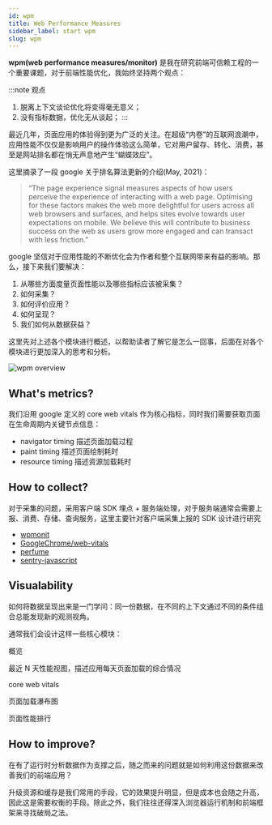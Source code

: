 ```yaml
---
id: wpm
title: Web Performance Measures
sidebar_label: start wpm
slug: wpm
---
```


**wpm(web performance measures/monitor)** 是我在研究前端可信赖工程的一个重要课题，对于前端性能优化，我始终坚持两个观点：

:::note 观点
1. 脱离上下文谈论优化将变得毫无意义；
2. 没有指标数据，优化无从谈起；
:::

最近几年，页面应用的体验得到更为广泛的关注。在超级“内卷”的互联网浪潮中，应用性能不仅仅是影响用户的操作体验这么简单，它对用户留存、转化、消费，甚至是网站排名都在悄无声息地产生“蝴蝶效应”。

这里摘录了一段 google 关于排名算法更新的介绍(May, 2021)：

> “The page experience signal measures aspects of how users perceive the experience of interacting with a web page. Optimising for these factors makes the web more delightful for users across all web browsers and surfaces, and helps sites evolve towards user expectations on mobile. We believe this will contribute to business success on the web as users grow more engaged and can transact with less friction.”

google 坚信对于应用性能的不断优化会为作者和整个互联网带来有益的影响。那么，接下来我们要解决：

1. 从哪些方面度量页面性能以及哪些指标应该被采集？
2. 如何采集？
3. 如何评价应用？
4. 如何呈现？
5. 我们如何从数据获益？

这里先对上述各个模块进行概述，以帮助读者了解它是怎么一回事，后面在对各个模块进行更加深入的思考和分析。

![wpm overview](/img/wpm/wpm.png)

## What's metrics?

我们沿用 google 定义的 core web vitals 作为核心指标，同时我们需要获取页面在生命周期内关键节点信息：

- navigator timing 描述页面加载过程
- paint timing 描述页面绘制耗时
- resource timing 描述资源加载耗时


## How to collect?

对于采集的问题，采用客户端 SDK 埋点 + 服务端处理，对于服务端通常会需要上报、消费、存储、查询服务，这里主要针对客户端采集上报的 SDK 设计进行研究

- [wpmonit](https://github.com/Y-lonelY/wpmonit)
- [GoogleChrome/web-vitals](https://github.com/GoogleChrome/web-vitals)
- [perfume](https://github.com/Zizzamia/perfume.js)
- [sentry-javascript](https://github.com/getsentry/sentry-javascript)

## Visualability

如何将数据呈现出来是一门学问：同一份数据，在不同的上下文通过不同的条件组合总能发现新的观测视角。

通常我们会设计这样一些核心模块：

概览

最近 N 天性能视图，描述应用每天页面加载的综合情况

core web vitals

页面加载瀑布图

页面性能排行

## How to improve?

在有了运行时分析数据作为支撑之后，随之而来的问题就是如何利用这份数据来改善我们的前端应用？

升级资源和缓存是我们常用的手段，它的效果提升明显，但是成本也会随之升高，因此这是需要权衡的手段。除此之外，我们往往还得深入浏览器运行机制和前端框架来寻找破局之法。
